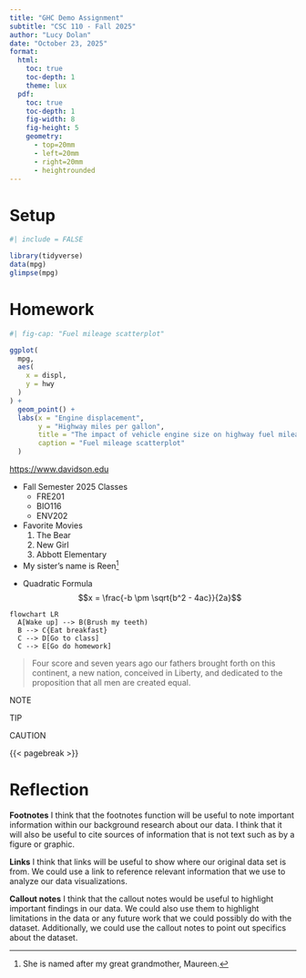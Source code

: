 ```yaml
---
title: "GHC Demo Assignment"
subtitle: "CSC 110 - Fall 2025"
author: "Lucy Dolan"
date: "October 23, 2025"
format:
  html: 
    toc: true
    toc-depth: 1
    theme: lux
  pdf: 
    toc: true
    toc-depth: 1
    fig-width: 8
    fig-height: 5
    geometry:
      - top=20mm
      - left=20mm
      - right=20mm
      - heightrounded
---
```


# Setup
```r
#| include = FALSE

library(tidyverse)
data(mpg)
glimpse(mpg)
```

# Homework

```r
#| fig-cap: "Fuel mileage scatterplot"

ggplot(
  mpg, 
  aes(
    x = displ,
    y = hwy
  )
) +
  geom_point() +
  labs(x = "Engine displacement", 
       y = "Highway miles per gallon", 
       title = "The impact of vehicle engine size on highway fuel mileage",
       caption = "Fuel mileage scatterplot"
  )
```
<https://www.davidson.edu>

* Fall Semester 2025 Classes
  + FRE201
  + BIO116
  + ENV202
  
* Favorite Movies
  1. The Bear
  2. New Girl
  3. Abbott Elementary
  
* My sister's name is Reen[^1]

[^1]: She is named after my great grandmother, Maureen.

* Quadratic Formula
$$x = \frac{-b \pm \sqrt{b^2 - 4ac}}{2a}$$

```mermaid
flowchart LR
  A[Wake up] --> B(Brush my teeth)
  B --> C{Eat breakfast}
  C --> D[Go to class]
  C --> E[Go do homework]
```

> Four score and seven years ago our fathers brought forth on this continent, a new nation, conceived in Liberty, and dedicated to the proposition that all men are created equal.

::: {.callout-note collapse="true}
NOTE
:::

::: {.callout-tip collapse="true"}
TIP
:::

::: {.callout-important collapse="true"}
CAUTION
:::

{{< pagebreak >}}

# Reflection

**Footnotes**
I think that the footnotes function will be useful to note important information within our background research about our data. I think that it will also be useful to cite sources of information that is not text such as by a figure or graphic. 

**Links**
I think that links will be useful to show where our original data set is from. We could use a link to reference relevant information that we use to analyze our data visualizations. 

**Callout notes** 
I think that the callout notes would be useful to highlight important findings in our data. We could also use them to highlight limitations in the data or any future work that we could possibly do with the dataset. Additionally, we could use the callout notes to point out specifics about the dataset. 
